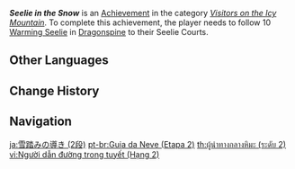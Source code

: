 {{Achievement Infobox
|title        = Seelie in the Snow
|id           = 80059
|order id     = 0059
|category     = Visitors on the Icy Mountain
|description  = Follow 10 [[Warming Seelie]] in Dragonspine to their Seelie Courts.
|requirements = 
|primogems    = 10
|tracking     = Tracks the amount of Warming Seelie found in Dragonspine.
|topic        = Seelie
|set          = Seelie in the Snow
|tier         = 2
|tiers_total  = 3
}}
'''''Seelie in the Snow''''' is an [[Achievement]] in the category ''[[Visitors on the Icy Mountain]]''. To complete this achievement, the player needs to follow 10 [[Warming Seelie]] in [[Dragonspine]] to their Seelie Courts.
<!--
==Trivia==

==Video Guides==
{{EVT
|video1   = 
|caption1 = 
}}
-->
==Other Languages==
{{Other Languages|Transclude=Seelie in the Snow}}

==Change History==
{{Change History|1.2}}
<!--
==References==
{{Reflist}}
-->
==Navigation==
{{Achievement Navbox}}

[[ja:雪踏みの導き (2段)]]
[[pt-br:Guia da Neve (Etapa 2)]]
[[th:ผู้นำทางกลางหิมะ (ระดับ 2)]]
[[vi:Người dẫn đường trong tuyết (Hạng 2)]]
